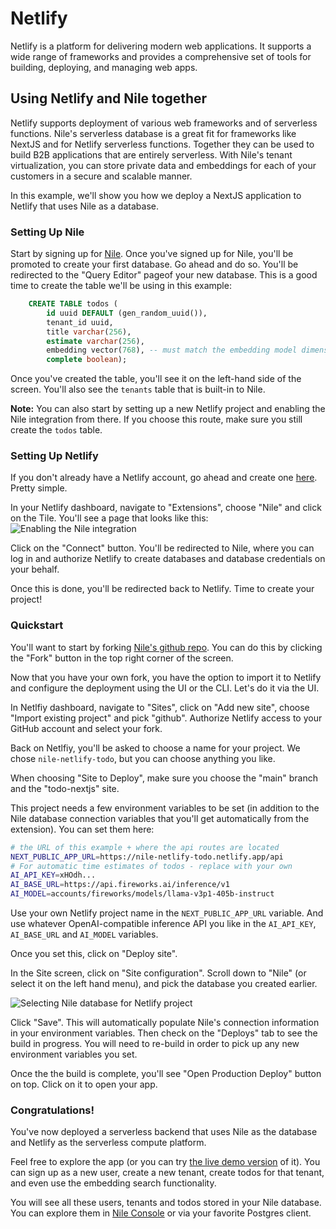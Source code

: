 # Netlify

Netlify is a platform for delivering modern web applications. It supports a wide range of frameworks and provides a comprehensive set of tools for building, deploying,
and managing web apps.

## Using Netlify and Nile together

Netlify supports deployment of various web frameworks and of serverless functions.
Nile's serverless database is a great fit for frameworks like NextJS and for Netlify serverless functions. Together they can be used to build B2B applications that are entirely serverless.
With Nile's tenant virtualization, you can store private data and embeddings for each of your customers in a secure and scalable manner.

In this example, we'll show you how we deploy a NextJS application to Netlify that uses Nile as a database.

### Setting Up Nile

Start by signing up for [Nile](https://console.thenile.dev/). Once you've signed up for Nile, you'll be promoted to create your first database. Go ahead and do so.
You'll be redirected to the "Query Editor" pageof your new database. This is a good time to create the table we'll be using in this example:

```sql
    CREATE TABLE todos (
        id uuid DEFAULT (gen_random_uuid()),
        tenant_id uuid,
        title varchar(256),
        estimate varchar(256),
        embedding vector(768), -- must match the embedding model dimension
        complete boolean);
```

Once you've created the table, you'll see it on the left-hand side of the screen. You'll also see the `tenants` table that is built-in to Nile.

**Note:** You can also start by setting up a new Netlify project and enabling the Nile integration from there. If you choose this route, make sure you still create the `todos` table.

### Setting Up Netlify

If you don't already have a Netlify account, go ahead and create one [here](https://www.netlify.com/). Pretty simple.

In your Netlify dashboard, navigate to "Extensions", choose "Nile" and click on the Tile.
You'll see a page that looks like this:
![Enabling the Nile integration](/blog/2024-10-03-nile_netlify/integration_config.png)

Click on the "Connect" button. You'll be redirected to Nile, where you can log in and authorize Netlify to create databases and database credentials on your behalf.

Once this is done, you'll be redirected back to Netlify. Time to create your project!

### Quickstart

You'll want to start by forking [Nile's github repo](https://github.com/niledatabase/niledatabase). You can do this by clicking the "Fork" button in the top right corner of the screen.

Now that you have your own fork, you have the option to import it to Netlify and configure the deployment using the UI or the CLI. Let's do it via the UI.

In Netlfiy dashboard, navigate to "Sites", click on "Add new site", choose "Import existing project" and pick "github". Authorize Netlify access to your GitHub account and select your fork.

Back on Netlfiy, you'll be asked to choose a name for your project. We chose `nile-netlify-todo`, but you can choose anything you like.

When choosing "Site to Deploy", make sure you choose the "main" branch and the "todo-nextjs" site.

This project needs a few environment variables to be set (in addition to the Nile database connection variables that you'll get automatically from the extension). You can set them here:

```bash
# the URL of this example + where the api routes are located
NEXT_PUBLIC_APP_URL=https://nile-netlify-todo.netlify.app/api
# For automatic time estimates of todos - replace with your own
AI_API_KEY=xHOdh...
AI_BASE_URL=https://api.fireworks.ai/inference/v1
AI_MODEL=accounts/fireworks/models/llama-v3p1-405b-instruct
```

Use your own Netlify project name in the `NEXT_PUBLIC_APP_URL` variable.
And use whatever OpenAI-compatible inference API you like in the `AI_API_KEY`, `AI_BASE_URL` and `AI_MODEL` variables.

Once you set this, click on "Deploy site".

In the Site screen, click on "Site configuration". Scroll down to "Nile" (or select it on the left hand menu), and pick the database you created earlier.

![Selecting Nile database for Netlify project](/blog/2024-10-03-nile_netlify/project_settings.png)

Click "Save". This will automatically populate Nile's connection information in your environment variables. Then check on the "Deploys" tab to see the build in progress.
You will need to re-build in order to pick up any new environment variables you set.

Once the the build is complete, you'll see "Open Production Deploy" button on top. Click on it to open your app.

### Congratulations!

You've now deployed a serverless backend that uses Nile as the database and Netlify as the serverless compute platform.

Feel free to explore the app (or you can try [the live demo version](https://nile-netlify-todo.netlify.app/) of it). You can sign up as a new user, create a new tenant, create todos for that tenant, and even use the embedding search functionality.

You will see all these users, tenants and todos stored in your Nile database.
You can explore them in [Nile Console](https://console.thenile.dev/) or via your favorite Postgres client.
